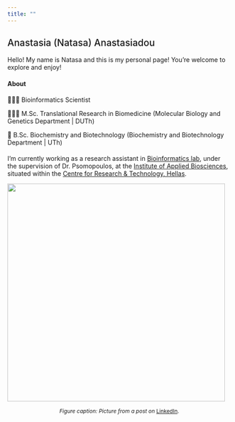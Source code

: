 ```yaml
---
title: ""
---
```


## [Anastasia (Natasa) Anastasiadou]{style="font-weight:500;"}

Hello! My name is Natasa and this is my personal page! You're welcome to explore and enjoy! 



#### About

👩🏻‍💻 Bioinformatics Scientist

👩🏻‍🔬 M.Sc. Translational Research in Biomedicine (Molecular Biology and Genetics Department \| DUTh)

🧬 B.Sc. Biochemistry and Biotechnology (Biochemistry and Biotechnology Department \| UTh)




#### 
I'm currently working as a research assistant in [Bioinformatics lab](https://biodataanalysisgroup.github.io/), under the supervision of Dr. Psomopoulos, at the [Institute of Applied Biosciences](https://www.inab.certh.gr/), situated within the [Centre for Research & Technology, Hellas](https://www.certh.gr/root.en.aspx).

![](images/1712050337388.jpg){fig-align="center" width="490"}

::: {style="text-align: center; font-size: .75rem"}
*Figure caption: Picture from a post on* [LinkedIn](https://www.linkedin.com/feed/update/urn:li:activity:7180859584121561088?utm_source=share&utm_medium=member_desktop).
:::
